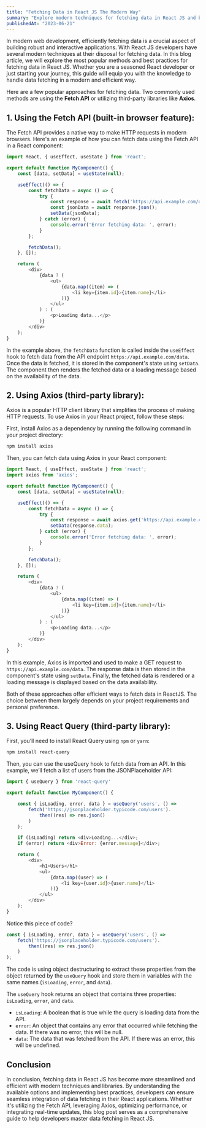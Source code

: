 ```yaml
---
title: "Fetching Data in React JS The Modern Way"
summary: "Explore modern techniques for fetching data in React JS and build responsive, data-driven applications with ease."
publishedAt: "2023-06-21"
---
```


In modern web development, efficiently fetching data is a crucial aspect of building robust and interactive applications. With React JS developers have several modern techniques at their disposal for fetching data. In this blog article, we will explore the most popular methods and best practices for fetching data in React JS. Whether you are a seasoned React developer or just starting your journey, this guide will equip you with the knowledge to handle data fetching in a modern and efficient way.

Here are a few popular approaches for fetching data. Two commonly used methods are using the **Fetch API** or utilizing third-party libraries like **Axios**.

## 1. Using the Fetch API (built-in browser feature):
The Fetch API provides a native way to make HTTP requests in modern browsers. Here's an example of how you can fetch data using the Fetch API in a React component:

```js title="jsx" showLineNumbers {9}
import React, { useEffect, useState } from 'react';

export default function MyComponent() {
  	const [data, setData] = useState(null);

  	useEffect(() => {
    	const fetchData = async () => {
      		try {
        		const response = await fetch('https://api.example.com/data');
        		const jsonData = await response.json();
        		setData(jsonData);
      		} catch (error) {
        		console.error('Error fetching data: ', error);
      		}
    	};

    	fetchData();
  	}, []);

  	return (
    	<div>
      		{data ? (
        		<ul>
          			{data.map((item) => (
            			<li key={item.id}>{item.name}</li>
          			))}
        		</ul>
      		) : (
        		<p>Loading data...</p>
      		)}
    	</div>
  	);
}

```

In the example above, the `fetchData` function is called inside the `useEffect` hook to fetch data from the API endpoint `https://api.example.com/data`. Once the data is fetched, it is stored in the component's state using `setData`. The component then renders the fetched data or a loading message based on the availability of the data.

## 2. Using Axios (third-party library):

Axios is a popular HTTP client library that simplifies the process of making HTTP requests. To use Axios in your React project, follow these steps:

First, install Axios as a dependency by running the following command in your project directory:

```sh title="Terminal"
npm install axios
```

Then, you can fetch data using Axios in your React component:

```js title="jsx" showLineNumbers {10}
import React, { useEffect, useState } from 'react';
import axios from 'axios';

export default function MyComponent() {
  	const [data, setData] = useState(null);

  	useEffect(() => {
    	const fetchData = async () => {
      		try {
        		const response = await axios.get('https://api.example.com/data');
        		setData(response.data);
      		} catch (error) {
        		console.error('Error fetching data: ', error);
      		}
    	};

    	fetchData();
  	}, []);

  	return (
    	<div>
      		{data ? (
        		<ul>
          			{data.map((item) => (
            			<li key={item.id}>{item.name}</li>
          			))}
        		</ul>
      		) : (
        		<p>Loading data...</p>
      		)}
    	</div>
  	);
}

```

In this example, Axios is imported and used to make a GET request to `https://api.example.com/data`. The response data is then stored in the component's state using `setData`. Finally, the fetched data is rendered or a loading message is displayed based on the data availability.

Both of these approaches offer efficient ways to fetch data in ReactJS. The choice between them largely depends on your project requirements and personal preference.

## 3. Using React Query (third-party library):

First, you’ll need to install React Query using `npm` or `yarn`:

```sh title="Terminal"
npm install react-query
```

Then, you can use the useQuery hook to fetch data from an API. In this example, we’ll fetch a list of users from the JSONPlaceholder API:

```js title="jsx" showLineNumbers {5}
import { useQuery } from 'react-query'

export default function MyComponent() {

  	const { isLoading, error, data } = useQuery('users', () =>
    	fetch('https://jsonplaceholder.typicode.com/users').
			then((res) => res.json()
    	)
  	);

  	if (isLoading) return <div>Loading...</div>;
  	if (error) return <div>Error: {error.message}</div>;

  	return (
    	<div>
      		<h1>Users</h1>
      		<ul>
        		{data.map((user) => (
          			<li key={user.id}>{user.name}</li>
        		))}
      		</ul>
    	</div>
  	);
}

```

Notice this piece of code?

```js showLineNumbers
const { isLoading, error, data } = useQuery('users', () =>
    fetch('https://jsonplaceholder.typicode.com/users').
		then((res) => res.json()
    )
);
```

The code is using object destructuring to extract these properties from the object returned by the `useQuery` hook and store them in variables with the same names (`isLoading`, `error`, and `data`).

The `useQuery` hook returns an object that contains three properties: `isLoading`, `error`, and `data`.

- `isLoading`: A boolean that is true while the query is loading data from the API.
- `error`: An object that contains any error that occurred while fetching the data. If there was no error, this will be null.
- `data`: The data that was fetched from the API. If there was an error, this will be undefined.

## Conclusion
In conclusion, fetching data in React JS has become more streamlined and efficient with modern techniques and libraries. By understanding the available options and implementing best practices, developers can ensure seamless integration of data fetching in their React applications. Whether it's utilizing the Fetch API, leveraging Axios, optimizing performance, or integrating real-time updates, this blog post serves as a comprehensive guide to help developers master data fetching in React JS.
